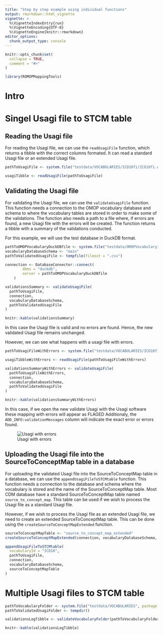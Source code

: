 ```yaml
---
title: "Step by step example using individual functions"
output: rmarkdown::html_vignette
vignette: >
  %\VignetteIndexEntry{run}
  %\VignetteEncoding{UTF-8}
  %\VignetteEngine{knitr::rmarkdown}
editor_options: 
  chunk_output_type: console
---
```




```r
knitr::opts_chunk$set(
  collapse = TRUE,
  comment = "#>"
)
```

```r
library(ROMOPMappingTools)
```


# Intro


# Singel Usagi file to STCM table

## Reading the Usagi file

For reading the Usagi file, we can use the `readUsagiFile` function, which returns a tibble with the correct columns formated.
It can read a standard Usagi file or an extended Usagi file.

```r
pathToUsagiFile <- system.file("testdata/VOCABULARIES/ICD10fi/ICD10fi.usagi.csv", package = "ROMOPMappingTools")

usagiTibble <- readUsagiFile(pathToUsagiFile)
```

## Validating the Usagi file

For validating the Usagi file, we can use the `validateUsagiFile` function. 
This function needs a connection to the OMOP vocabulary database and schema to where the vocabulary tables are stored in order to make some of the validations.
The function also needs a path to a file where, if errors are found, a new Usagi file with the errors will be created.
The function returns a tibble with a summary of the validations conducted.

For this example, we will use the test database in DuckDB format.

```r
pathToOMOPVocabularyDuckDBfile <- system.file("testdata/OMOPVocabularyICD10only/OMOPVocabularyICD10only.duckdb", package = "ROMOPMappingTools")
vocabularyDatabaseSchema <- "main"
pathToValidatedUsagiFile <- tempfile(fileext = ".csv")

connection <- DatabaseConnector::connect(
        dbms = "duckdb",
        server = pathToOMOPVocabularyDuckDBfile
    )
```

```r
validationsSummary <- validateUsagiFile(
  pathToUsagiFile,
  connection,
  vocabularyDatabaseSchema,
  pathToValidatedUsagiFile
)
```

```r
knitr::kable(validationsSummary)
```

In this case the Usagi file is valid and no errors are found. Hence, the new validated Usagi file remains unchanged.

However, we can see what happens with a usagi file with errors.

```r
pathToUsagiFileWithErrors <- system.file("testdata/VOCABULARIES/ICD10fi/ICD10fi_with_errors.usagi.csv", package = "ROMOPMappingTools")

usagiTibbleWithErrors <- readUsagiFile(pathToUsagiFileWithErrors)
```

```r
validationsSummaryWithErrors <- validateUsagiFile(
  pathToUsagiFileWithErrors,
  connection,
  vocabularyDatabaseSchema,
  pathToValidatedUsagiFile
)
```

```r
knitr::kable(validationsSummaryWithErrors)
```

In this case, if we open the new validate Usagi with the Usagi software these mapping with errors will appear as FLAGED
Additionaly, the `ADD_INFO:validationMessages` column will indicate the exact error or errors found.

![Usagi with errors](./images/Usagi_with_errors.png)


## Uploading the Usagi file into the SourceToConceptMap table in a database

For uploading the validated Usagi file into the SourceToConceptMap table in a database, we can use the `appendUsagiFileToSTCMtable` function. 
This function needs a connection to the database and schema where the vocabulary is stored and the name of the SourceToConceptMap table.
Most CDM database have a standard SourceToConceptMap table named `source_to_concept_map`. 
This table can be used if we wish to process the Usagi file as a standard Usagi file.

However, if we wish to process the Usagi file as an extended Usagi file, we need to create an extended SourceToConceptMap table.
This can be done using the `createSourceToConceptMapExtended` function.

```r
sourceToConceptMapTable <- "source_to_concept_map_extended"
createSourceToConceptMapExtended(connection, vocabularyDatabaseSchema, sourceToConceptMapTable)
```

```r
appendUsagiFileToSTCMtable(
  vocabularyId = "ICD10",
  pathToUsagiFile,
  connection,
  vocabularyDatabaseSchema,
  sourceToConceptMapTable
)
```

# Multiple Usagi files to STCM table


```r
pathToVocabularyFolder <- system.file("testdata/VOCABULARIES", package = "ROMOPMappingTools")
pathToValidatedUsagiFolder <- tempdir()

validationsLogTibble <- validateVocabularyFolder(pathToVocabularyFolder, connection, vocabularyDatabaseSchema, pathToValidatedUsagiFolder)
```

```r
knitr::kable(validationsLogTibble)
```


